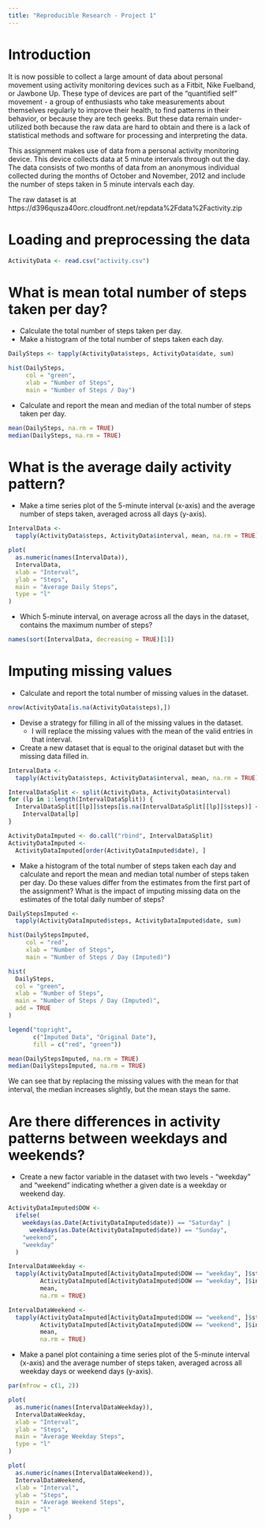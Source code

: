---
title: "Reproducible Research - Project 1"
---

# Introduction
It is now possible to collect a large amount of data about personal movement using activity monitoring devices such as a Fitbit, Nike Fuelband, or Jawbone Up. These type of devices are part of the "quantified self" movement - a group of enthusiasts who take measurements about themselves regularly to improve their health, to find patterns in their behavior, or because they are tech geeks. But these data remain under-utilized both because the raw data are hard to obtain and there is a lack of statistical methods and software for processing and interpreting the data.

This assignment makes use of data from a personal activity monitoring device. This device collects data at 5 minute intervals through out the day. The data consists of two months of data from an anonymous individual collected during the months of October and November, 2012 and include the number of steps taken in 5 minute intervals each day.

The raw dataset is at https://d396qusza40orc.cloudfront.net/repdata%2Fdata%2Factivity.zip

# Loading and preprocessing the data
```{r}
ActivityData <- read.csv("activity.csv")
```

# What is mean total number of steps taken per day?
- Calculate the total number of steps taken per day. 
- Make a histogram of the total number of steps taken each day.
```{r}
DailySteps <- tapply(ActivityData$steps, ActivityData$date, sum)

hist(DailySteps,
     col = "green",
     xlab = "Number of Steps",
     main = "Number of Steps / Day")
```

- Calculate and report the mean and median of the total number of steps taken per day.
```{r}
mean(DailySteps, na.rm = TRUE)
median(DailySteps, na.rm = TRUE)
```

# What is the average daily activity pattern?
- Make a time series plot of the 5-minute interval (x-axis) and the average number of steps taken, averaged across all days (y-axis).
```{r}
IntervalData <-
  tapply(ActivityData$steps, ActivityData$interval, mean, na.rm = TRUE)

plot(
  as.numeric(names(IntervalData)),
  IntervalData,
  xlab = "Interval",
  ylab = "Steps",
  main = "Average Daily Steps",
  type = "l"
)
```

- Which 5-minute interval, on average across all the days in the dataset, contains the maximum number of steps?
```{r}
names(sort(IntervalData, decreasing = TRUE)[1])
```

# Imputing missing values
- Calculate and report the total number of missing values in the dataset.
```{r}
nrow(ActivityData[is.na(ActivityData$steps),])
```

- Devise a strategy for filling in all of the missing values in the dataset.
  - I will replace the missing values with the mean of the valid entries in that interval.

- Create a new dataset that is equal to the original dataset but with the missing data filled in.
```{r}
IntervalData <-
  tapply(ActivityData$steps, ActivityData$interval, mean, na.rm = TRUE)

IntervalDataSplit <- split(ActivityData, ActivityData$interval)
for (lp in 1:length(IntervalDataSplit)) {
  IntervalDataSplit[[lp]]$steps[is.na(IntervalDataSplit[[lp]]$steps)] <-
    IntervalData[lp]
}

ActivityDataImputed <- do.call("rbind", IntervalDataSplit)
ActivityDataImputed <-
  ActivityDataImputed[order(ActivityDataImputed$date), ]
```

- Make a histogram of the total number of steps taken each day and calculate and report the mean and median total number of steps taken per day. Do these values differ from the estimates from the first part of the assignment? What is the impact of imputing missing data on the estimates of the total daily number of steps?
```{r}
DailyStepsImputed <-
  tapply(ActivityDataImputed$steps, ActivityDataImputed$date, sum)

hist(DailyStepsImputed,
     col = "red",
     xlab = "Number of Steps",
     main = "Number of Steps / Day (Imputed)")

hist(
  DailySteps,
  col = "green",
  xlab = "Number of Steps",
  main = "Number of Steps / Day (Imputed)",
  add = TRUE
)

legend("topright",
       c("Imputed Data", "Original Date"),
       fill = c("red", "green"))

mean(DailyStepsImputed, na.rm = TRUE)
median(DailyStepsImputed, na.rm = TRUE)
```

We can see that by replacing the missing values with the mean for that interval, the median increases slightly, but the mean stays the same. 

# Are there differences in activity patterns between weekdays and weekends?
- Create a new factor variable in the dataset with two levels - "weekday" and "weekend" indicating whether a given date is a weekday or weekend day.
```{r}
ActivityDataImputed$DOW <-
  ifelse(
    weekdays(as.Date(ActivityDataImputed$date)) == "Saturday" |
      weekdays(as.Date(ActivityDataImputed$date)) == "Sunday",
    "weekend",
    "weekday"
  )

IntervalDataWeekday <-
  tapply(ActivityDataImputed[ActivityDataImputed$DOW == "weekday", ]$steps,
         ActivityDataImputed[ActivityDataImputed$DOW == "weekday", ]$interval,
         mean,
         na.rm = TRUE)

IntervalDataWeekend <-
  tapply(ActivityDataImputed[ActivityDataImputed$DOW == "weekend", ]$steps,
         ActivityDataImputed[ActivityDataImputed$DOW == "weekend", ]$interval,
         mean,
         na.rm = TRUE)
```

- Make a panel plot containing a time series plot of the 5-minute interval (x-axis) and the average number of steps taken, averaged across all weekday days or weekend days (y-axis).
```{r}
par(mfrow = c(1, 2))

plot(
  as.numeric(names(IntervalDataWeekday)),
  IntervalDataWeekday,
  xlab = "Interval",
  ylab = "Steps",
  main = "Average Weekday Steps",
  type = "l"
)

plot(
  as.numeric(names(IntervalDataWeekend)),
  IntervalDataWeekend,
  xlab = "Interval",
  ylab = "Steps",
  main = "Average Weekend Steps",
  type = "l"
)
```

